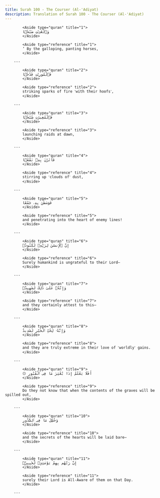 ```yaml
---
title: Surah 100 - The Courser (Al-'Adiyat)
description: Translation of Surah 100 - The Courser (Al-'Adiyat)
---
```





            <Aside type="quran" title="1">
            وَٱلْعَٰدِيَٰتِ ضَبْحًۭا
            </Aside>

            <Aside type="reference" title="1">
            ’ By the galloping, panting horses,
            </Aside>

        ---
        
            <Aside type="quran" title="2">
            فَٱلْمُورِيَٰتِ قَدْحًۭا
            </Aside>

            <Aside type="reference" title="2">
            striking sparks of fire ˹with their hoofs˺,
            </Aside>

        ---
        
            <Aside type="quran" title="3">
            فَٱلْمُغِيرَٰتِ صُبْحًۭا
            </Aside>

            <Aside type="reference" title="3">
            launching raids at dawn,
            </Aside>

        ---
        
            <Aside type="quran" title="4">
            فَأَثَرْنَ بِهِۦ نَقْعًۭا
            </Aside>

            <Aside type="reference" title="4">
            stirring up ˹clouds of˺ dust,
            </Aside>

        ---
        
            <Aside type="quran" title="5">
            فَوَسَطْنَ بِهِۦ جَمْعًا
            </Aside>

            <Aside type="reference" title="5">
            and penetrating into the heart of enemy lines!
            </Aside>

        ---
        
            <Aside type="quran" title="6">
            إِنَّ ٱلْإِنسَٰنَ لِرَبِّهِۦ لَكَنُودٌۭ
            </Aside>

            <Aside type="reference" title="6">
            Surely humankind is ungrateful to their Lord—
            </Aside>

        ---
        
            <Aside type="quran" title="7">
            وَإِنَّهُۥ عَلَىٰ ذَٰلِكَ لَشَهِيدٌۭ
            </Aside>

            <Aside type="reference" title="7">
            and they certainly attest to this—
            </Aside>

        ---
        
            <Aside type="quran" title="8">
            وَإِنَّهُۥ لِحُبِّ ٱلْخَيْرِ لَشَدِيدٌ
            </Aside>

            <Aside type="reference" title="8">
            and they are truly extreme in their love of ˹worldly˺ gains.
            </Aside>

        ---
        
            <Aside type="quran" title="9">
            ۞ أَفَلَا يَعْلَمُ إِذَا بُعْثِرَ مَا فِى ٱلْقُبُورِ
            </Aside>

            <Aside type="reference" title="9">
            Do they not know that when the contents of the graves will be spilled out,
            </Aside>

        ---
        
            <Aside type="quran" title="10">
            وَحُصِّلَ مَا فِى ٱلصُّدُورِ
            </Aside>

            <Aside type="reference" title="10">
            and the secrets of the hearts will be laid bare—
            </Aside>

        ---
        
            <Aside type="quran" title="11">
            إِنَّ رَبَّهُم بِهِمْ يَوْمَئِذٍۢ لَّخَبِيرٌۢ
            </Aside>

            <Aside type="reference" title="11">
            surely their Lord is All-Aware of them on that Day.
            </Aside>

        ---
        